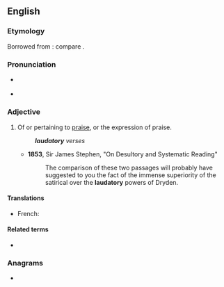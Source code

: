 ==English==

===Etymology===
Borrowed from {{bor|en|la|laudatorius}}: compare {{uder|en|fro|laudatoire}}.

===Pronunciation===
* {{a|UK}} {{IPA|en|/ˈlɔːdətɹi/}}
* {{audio|en|LL-Q1860 (eng)-Vealhurl-laudatory.wav|Audio (southern England)}}

===Adjective===
{{en-adj}}

# Of or pertaining to [[praise]], or the expression of praise.
#: '''''laudatory''' verses''
#* '''1853''', Sir James Stephen, "On Desultory and Systematic Reading"
#*: The comparison of these two passages will probably have suggested to you the fact of the immense superiority of the satirical over the '''laudatory''' powers of Dryden.

====Translations====
{{trans-top|of or pertaining to praise}}
* French: {{t+|fr|élogieux}}
{{trans-mid}}
{{trans-bottom}}

====Related terms====
* {{l|en|laudatories}}

===Anagrams===
* {{anagrams|en|a=aadlortuy|adulatory}}